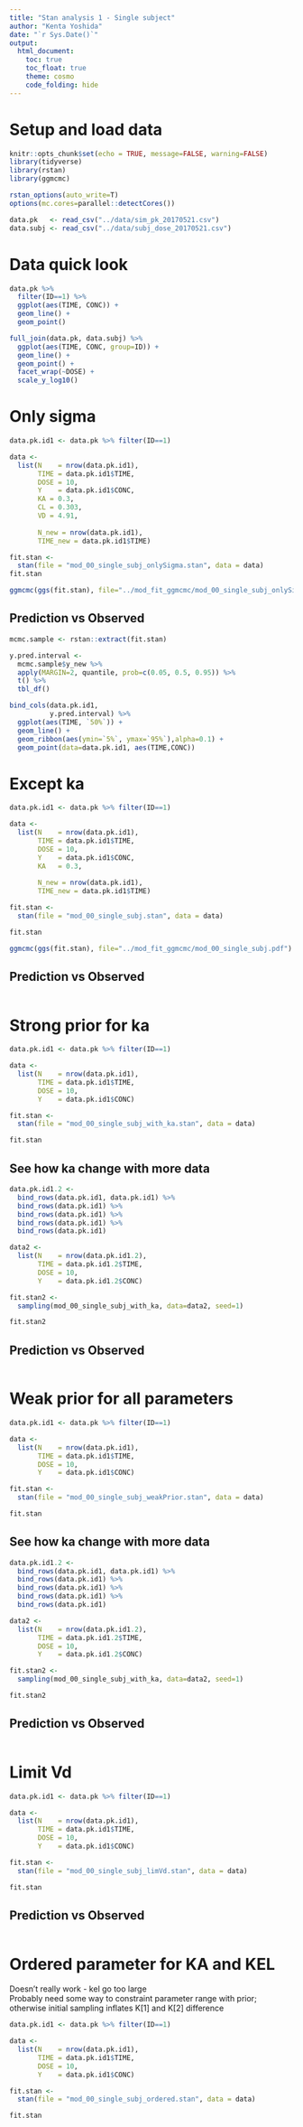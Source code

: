 ```yaml
---
title: "Stan analysis 1 - Single subject"
author: "Kenta Yoshida"
date: "`r Sys.Date()`"
output: 
  html_document: 
    toc: true
    toc_float: true
    theme: cosmo
    code_folding: hide
---
```


# Setup and load data
```r
knitr::opts_chunk$set(echo = TRUE, message=FALSE, warning=FALSE)
library(tidyverse)
library(rstan)
library(ggmcmc)

rstan_options(auto_write=T)
options(mc.cores=parallel::detectCores())

data.pk   <- read_csv("../data/sim_pk_20170521.csv") 
data.subj <- read_csv("../data/subj_dose_20170521.csv") 
```

# Data quick look

```r
data.pk %>%
  filter(ID==1) %>% 
  ggplot(aes(TIME, CONC)) +
  geom_line() +
  geom_point() 

full_join(data.pk, data.subj) %>% 
  ggplot(aes(TIME, CONC, group=ID)) +
  geom_line() +
  geom_point() +
  facet_wrap(~DOSE) +
  scale_y_log10()

```


# Only sigma

```r
data.pk.id1 <- data.pk %>% filter(ID==1)

data <- 
  list(N    = nrow(data.pk.id1),
       TIME = data.pk.id1$TIME,
       DOSE = 10,
       Y    = data.pk.id1$CONC,
       KA = 0.3,
       CL = 0.303,
       VD = 4.91,
       
       N_new = nrow(data.pk.id1),
       TIME_new = data.pk.id1$TIME)

fit.stan <-
  stan(file = "mod_00_single_subj_onlySigma.stan", data = data)
fit.stan

```

```r
ggmcmc(ggs(fit.stan), file="../mod_fit_ggmcmc/mod_00_single_subj_onlySigma.pdf")
```

## Prediction vs Observed

```r
mcmc.sample <- rstan::extract(fit.stan)

y.pred.interval <- 
  mcmc.sample$y_new %>% 
  apply(MARGIN=2, quantile, prob=c(0.05, 0.5, 0.95)) %>% 
  t() %>% 
  tbl_df()

bind_cols(data.pk.id1,
          y.pred.interval) %>% 
  ggplot(aes(TIME, `50%`)) +
  geom_line() +
  geom_ribbon(aes(ymin=`5%`, ymax=`95%`),alpha=0.1) +
  geom_point(data=data.pk.id1, aes(TIME,CONC))

```


# Except ka

```r
data.pk.id1 <- data.pk %>% filter(ID==1)

data <- 
  list(N    = nrow(data.pk.id1),
       TIME = data.pk.id1$TIME,
       DOSE = 10,
       Y    = data.pk.id1$CONC,
       KA   = 0.3,
       
       N_new = nrow(data.pk.id1),
       TIME_new = data.pk.id1$TIME)

fit.stan <-
  stan(file = "mod_00_single_subj.stan", data = data)

fit.stan

```

```r
ggmcmc(ggs(fit.stan), file="../mod_fit_ggmcmc/mod_00_single_subj.pdf")
```

## Prediction vs Observed

```r
```



# Strong prior for ka

```r
data.pk.id1 <- data.pk %>% filter(ID==1)

data <- 
  list(N    = nrow(data.pk.id1),
       TIME = data.pk.id1$TIME,
       DOSE = 10,
       Y    = data.pk.id1$CONC)

fit.stan <-
  stan(file = "mod_00_single_subj_with_ka.stan", data = data)

fit.stan
```

## See how ka change with more data

```r
data.pk.id1.2 <- 
  bind_rows(data.pk.id1, data.pk.id1) %>% 
  bind_rows(data.pk.id1) %>% 
  bind_rows(data.pk.id1) %>% 
  bind_rows(data.pk.id1) %>% 
  bind_rows(data.pk.id1)

data2 <- 
  list(N    = nrow(data.pk.id1.2),
       TIME = data.pk.id1.2$TIME,
       DOSE = 10,
       Y    = data.pk.id1.2$CONC)

fit.stan2 <-
  sampling(mod_00_single_subj_with_ka, data=data2, seed=1)

fit.stan2
```

## Prediction vs Observed

```r
```


# Weak prior for all parameters

```r
data.pk.id1 <- data.pk %>% filter(ID==1)

data <- 
  list(N    = nrow(data.pk.id1),
       TIME = data.pk.id1$TIME,
       DOSE = 10,
       Y    = data.pk.id1$CONC)

fit.stan <-
  stan(file = "mod_00_single_subj_weakPrior.stan", data = data)

fit.stan
```

## See how ka change with more data

```r
data.pk.id1.2 <- 
  bind_rows(data.pk.id1, data.pk.id1) %>% 
  bind_rows(data.pk.id1) %>% 
  bind_rows(data.pk.id1) %>% 
  bind_rows(data.pk.id1) %>% 
  bind_rows(data.pk.id1)

data2 <- 
  list(N    = nrow(data.pk.id1.2),
       TIME = data.pk.id1.2$TIME,
       DOSE = 10,
       Y    = data.pk.id1.2$CONC)

fit.stan2 <-
  sampling(mod_00_single_subj_with_ka, data=data2, seed=1)

fit.stan2
```

## Prediction vs Observed

```r
```


# Limit Vd

```r
data.pk.id1 <- data.pk %>% filter(ID==1)

data <- 
  list(N    = nrow(data.pk.id1),
       TIME = data.pk.id1$TIME,
       DOSE = 10,
       Y    = data.pk.id1$CONC)

fit.stan <-
  stan(file = "mod_00_single_subj_limVd.stan", data = data)

fit.stan
```

## Prediction vs Observed

```r
```


# Ordered parameter for KA and KEL

Doesn't really work - kel go too large  
Probably need some way to constraint parameter range with prior; otherwise initial sampling inflates K[1] and K[2] difference

```r
data.pk.id1 <- data.pk %>% filter(ID==1)

data <- 
  list(N    = nrow(data.pk.id1),
       TIME = data.pk.id1$TIME,
       DOSE = 10,
       Y    = data.pk.id1$CONC)

fit.stan <-
  stan(file = "mod_00_single_subj_ordered.stan", data = data)

fit.stan
```



